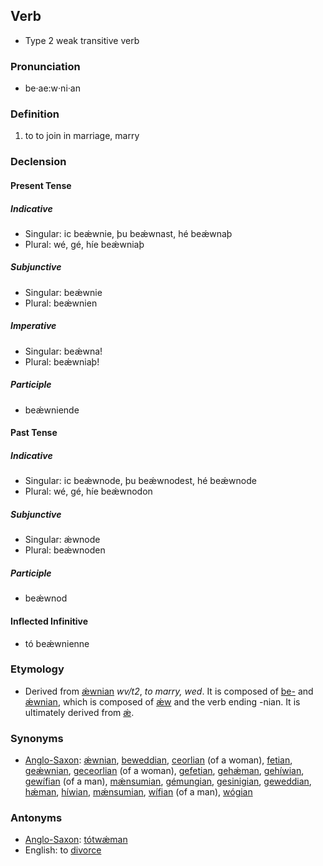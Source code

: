 ==Verb==
*Type 2 weak transitive verb

===Pronunciation===
*be·ae:w·ni·an

===Definition===
# to to join in marriage, marry

===Declension===

====Present Tense====

=====Indicative=====
*Singular: ic beǽwnie, þu beǽwnast, hé beǽwnaþ
*Plural: wé, gé, híe beǽwniaþ

=====Subjunctive=====
*Singular: beǽwnie
*Plural: beǽwnien

=====Imperative=====
*Singular: beǽwna!
*Plural: beǽwniaþ!

=====Participle=====
*beǽwniende

====Past Tense====

=====Indicative=====
*Singular: ic beǽwnode, þu beǽwnodest, hé beǽwnode
*Plural: wé, gé, híe beǽwnodon

=====Subjunctive=====
*Singular: ǽwnode
*Plural: beǽwnoden

=====Participle=====
*beǽwnod

====Inflected Infinitive====
*tó beǽwnienne

===Etymology===
*Derived from [[ǽwnian]] ''wv/t2'', ''to marry, wed''.  It is composed of [[be-]] and [[ǽwnian]], which is composed of [[ǽ]]w and the verb ending -nian.  It is ultimately derived from [[ǽ]].

===Synonyms===
*[[Anglo-Saxon]]: [[ǽwnian]], [[beweddian]], [[ceorlian]] (of a woman), [[fetian]], [[geǽwnian]], [[geceorlian]] (of a woman), [[gefetian]], [[gehǽman]], [[gehíwian]], [[gewífian]] (of a man), [[mǽnsumian]], [[gémungian]], [[gesinigian]], [[geweddian]], [[hǽman]], [[híwian]], [[mǽnsumian]], [[wífian]] (of a man), [[wógian]]

===Antonyms===
*[[Anglo-Saxon]]: [[tótwǽman]]
*English: to [[divorce]]